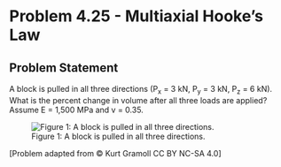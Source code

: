 # Problem 4.25 - Multiaxial Hooke's Law {.unnumbered}

## Problem Statement 
A block is pulled in all three directions (P<sub>x</sub> = 3 kN, P<sub>y</sub> = 3 kN, P<sub>z</sub> = 6 kN). What is the percent change in volume after all three loads are applied? Assume E = 1,500 MPa and v = 0.35.


![Figure 1: A block is pulled in all three directions.](images/208.png){fig-alt="Picture of a block being pulled in all three directions. The loads are evenly distributed on each face. The length 6 cm in the x direction, 5 cm in the y direction, and 2 cm in the z direction."}

\[Problem adapted from © Kurt Gramoll CC BY NC-SA 4.0\]